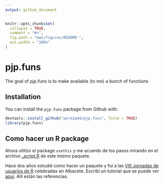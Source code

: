 ```yaml
---
output: github_document
---
```


<!-- README.md is generated from README.Rmd. Please edit that file -->

```r
knitr::opts_chunk$set(
  collapse = TRUE,
  comment = "#>",
  fig.path = "man/figures/README-",
  out.width = "100%"
)
```
# pjp.funs

The goal of pjp.funs is to make available (to me) a bunch of functions

## Installation


You can install the `pjp.funs` package from Github with:

``` r
devtools::install_github("perezp44/pjp.funs", force = TRUE)
library(pjp.funs)
```

## Como hacer un R package

Ahora utilizo el package `usethis` y me acuerdo de los pasos mirando en el archivo [_script.R](https://github.com/perezp44/pjp.funs/blob/master/_script.R) de este mismo paquete.

Hace dos años estudié como hacer un paquete y fuí a las [VIII Jornadas de usuarios de R](http://r-es.org/8jornadasR/) celebradas en Albacete. Escribí un tutorial que se puede ver [aquí](https://perezp44.github.io/pkg4albacete/). Allí están las referencias.
